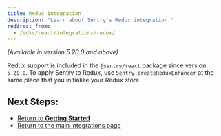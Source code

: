 ```yaml
---
title: Redux Integration
description: "Learn about Sentry's Redux integration."
redirect_from:
  - /sdks/react/integrations/redux/
---
```


_(Available in version 5.20.0 and above)_

Redux support is included in the `@sentry/react` package since version `5.20.0`. To apply Sentry to Redux, use `Sentry.createReduxEnhancer` at the same place that you initialize your Redux store.

<Include name="platforms/configuration/integrations/redux.mdx" />

## Next Steps:

- [Return to **Getting Started**](../../)
- [Return to the main integrations page](../)
